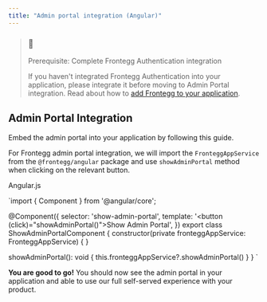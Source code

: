 ```yaml
---
title: "Admin portal integration (Angular)"
---
```


> ### 📘
> 
> Prerequisite: Complete Frontegg Authentication integration
> 
> If you haven't integrated Frontegg Authentication into your application, please integrate it before moving to Admin Portal integration. Read about how to [add Frontegg to your application](/docs/adding-frontegg-to-your-app).

## Admin Portal Integration

Embed the admin portal into your application by following this guide.  
  
For Frontegg admin portal integration, we will import the `FronteggAppService` from the `@frontegg/angular` package and use `showAdminPortal` method when clicking on the relevant button.  
  
Angular.js

`import { Component } from '@angular/core';

@Component({
  selector: 'show-admin-portal',
  template: '<button (click)="showAdminPortal()">Show Admin Portal</button>',
})
export class ShowAdminPortalComponent {
  constructor(private fronteggAppService: FronteggAppService) { }

  showAdminPortal(): void {
    this.fronteggAppService?.showAdminPortal()
  }
}
`

  
**You are good to go!**  You should now see the admin portal in your application and able to use our full self-served experience with your product.